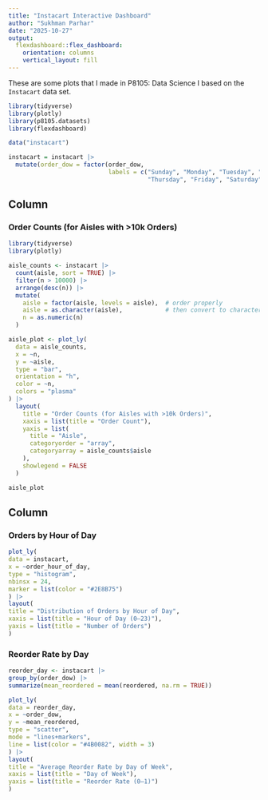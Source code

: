 ```yaml
---
title: "Instacart Interactive Dashboard"
author: "Sukhman Parhar"
date: "2025-10-27"
output:
  flexdashboard::flex_dashboard:
    orientation: columns
    vertical_layout: fill
---
```


These are some plots that I made in P8105: Data Science I based on the `Instacart` data set.

```r
library(tidyverse)
library(plotly)
library(p8105.datasets)
library(flexdashboard)

data("instacart")

instacart = instacart |>
  mutate(order_dow = factor(order_dow, 
                            labels = c("Sunday", "Monday", "Tuesday", "Wednesday", 
                                       "Thursday", "Friday", "Saturday")))
```

Column {data-width=650}
-----------------------------------------------------------------------

### Order Counts (for Aisles with >10k Orders)

```r
library(tidyverse)
library(plotly)

aisle_counts <- instacart |>
  count(aisle, sort = TRUE) |>
  filter(n > 10000) |>
  arrange(desc(n)) |>
  mutate(
    aisle = factor(aisle, levels = aisle),  # order properly
    aisle = as.character(aisle),            # then convert to character
    n = as.numeric(n)
  )

aisle_plot <- plot_ly(
  data = aisle_counts,
  x = ~n,
  y = ~aisle,
  type = "bar",
  orientation = "h",
  color = ~n,
  colors = "plasma"   
) |>
  layout(
    title = "Order Counts (for Aisles with >10k Orders)",
    xaxis = list(title = "Order Count"),
    yaxis = list(
      title = "Aisle",
      categoryorder = "array",
      categoryarray = aisle_counts$aisle
    ),
    showlegend = FALSE
  )

aisle_plot

```

Column {data-width=350}
-----------------------------------------------------------------------

### Orders by Hour of Day

```r
plot_ly(
data = instacart,
x = ~order_hour_of_day,
type = "histogram",
nbinsx = 24,
marker = list(color = "#2E8B75")
) |>
layout(
title = "Distribution of Orders by Hour of Day",
xaxis = list(title = "Hour of Day (0–23)"),
yaxis = list(title = "Number of Orders")
)

```

### Reorder Rate by Day

```r
reorder_day <- instacart |>
group_by(order_dow) |>
summarize(mean_reordered = mean(reordered, na.rm = TRUE))

plot_ly(
data = reorder_day,
x = ~order_dow,
y = ~mean_reordered,
type = "scatter",
mode = "lines+markers",
line = list(color = "#4B0082", width = 3)
) |>
layout(
title = "Average Reorder Rate by Day of Week",
xaxis = list(title = "Day of Week"),
yaxis = list(title = "Reorder Rate (0–1)")
)

```